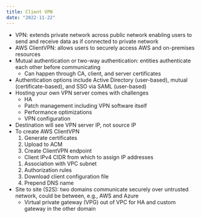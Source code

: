 ```yaml
---
title: Client VPN
date: "2022-11-22"
---
```


- VPN: extends private network across public network enabling users to send and receive data as if connected to private network
- AWS ClientVPN: allows users to securely access AWS and on-premises resources
- Mutual authentication or two-way authentication: entities authenticate each other before communicating
  - Can happen through CA, client, and server certificates
- Authentication options include Active Directory (user-based), mutual (certificate-based), and SSO via SAML (user-based)
- Hosting your own VPN server comes with challenges
  - HA
  - Patch management including VPN software itself
  - Performance optimizations
  - VPN configuration
- Destination will see VPN server IP, not source IP
- To create AWS ClientVPN
  1. Generate certificates
  1. Upload to ACM
  1. Create ClientVPN endpoint
  - Client IPv4 CIDR from which to assign IP addresses
  1. Association with VPC subnet
  1. Authorization rules
  1. Download client configuration file
  1. Prepend DNS name
- Site to site (S2S): two domains communicate securely over untrusted network, could be between, e.g., AWS and Azure
  - Virtual private gateway (VPG) out of VPC for HA and custom gateway in the other domain

